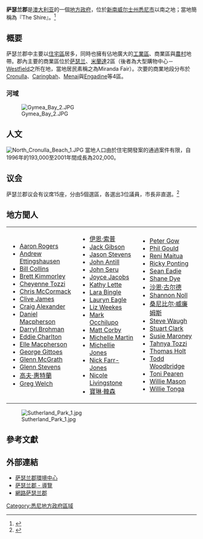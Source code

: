 {{Other places|萨瑟兰}}
{{Link style|time=2015-12-13T15:18:38+00:00}}
{{Infobox Australian Place | type = lga 
| name     = 萨瑟兰郡
| state    = 新南威爾斯州
| image    = Sutherland lga sydney.png
| caption  = 萨瑟兰郡於[[悉尼|雪梨]]地區的位置
| pop      = 215,084
| density  = 642.0
| area     = 335
| est      = 
| seat     = 萨瑟兰
| mayor    = Clr Lorraine Kelly
| region   = [[悉尼|悉尼]]
| logo     = 
| url      = http://www.sutherland.nsw.gov.au/
| stategov = 
| fedgov   = 
| near-nw  = [[好市圍市|好市圍市]]
| near-n   = [[高嘉華自治市|高嘉華自治市]]
| near-ne  = [[石谷市|石谷市]]
| near-e   = ''[[貝特灣|貝特灣]]''
| near-w   = [[利物浦市_(新南威爾斯)|利物浦市]]
| near-sw  = [[金寶鎮市|金寶鎮市]]
| near-s   = [[臥龍崗_(新南威爾斯州)|臥龍崗市]]
| near-se  = 
}}

'''萨瑟兰郡'''是[[澳大利亚|澳大利亚]]的一個[[地方政府區域|地方政府]]，位於[[新南威尔士州|新南威尔士州]][[悉尼市|悉尼市]]以南之地；當地簡稱為『The Shire』。<ref>{{Cite web |url=http://www.theshire.com.au/ |title=存档副本 |access-date=2010-01-24 |archive-url=https://web.archive.org/web/20100211171809/http://theshire.com.au/ |archive-date=2010-02-11 |dead-url=yes }}</ref>

== 概要 ==
萨瑟兰郡中主要以[[住宅區|住宅區]]居多，同時也擁有佔地廣大的[[工業區|工業區]]、商業區與[[農村|農村]]地帶。郡內主要的商業區位於[[:en:Sutherland,_New_South_Wales|萨瑟兰]]、[[:en:Miranda,_New_South_Wales|米蘭達]]2區（後者為大型購物中心－[[:en:Westfield_Group|Westfield]]之所在地，當地居民素稱之為Miranda Fair）。次要的商業地段分布於[[:en:Cronulla,_New_South_Wales|Cronulla]]、[[:en:Caringbah,_New_South_Wales|Caringbah]]、[[:en:Menai,_New_South_Wales|Menai]]與[[:en:Engadine,_New_South_Wales|Engadine]]等4區。
=== 河域 ===
[[File:Gymea_Bay_2.JPG|thumb]]


== 人文 ==
[[File:North_Cronulla_Beach_1.JPG|thumb]]
當地人口由於住宅開發案的通過案件有限，自1996年的193,000至2001年間成長為202,000。

== 议会 ==
萨瑟兰郡议会有议席15座，分由5個選區，各選出3位議員，市長非直選。<ref name=EC>{{cite web|url = http://www.lg.elections.nsw.gov.au/LGE2008/result.Sutherland.html|title = Sutherland Shire Council|work = 2008 Election results|publisher = Electoral Commission NSW|accessdate = 2009-08-03}}{{Dead link|date=2019年11月 |bot=InternetArchiveBot |fix-attempted=yes }}</ref> 

== 地方聞人 ==
<!-- Entries that do not have preexisting biographies or assert notability as required by
 [[Wikipedia:Notability_(people)|Wikipedia:Notability (people)]] will be treated as vandalism and removed. -->
<!--try to keep these columns even-->
{|width=70%
|
* [[:en:Aaron_Rogers|Aaron Rogers]]
* [[:en:Andrew_Ettingshausen|Andrew Ettingshausen]]
* [[:en:Bill_Collins_(television_presenter)|Bill Collins]]
* [[:en:Brett_Kimmorley|Brett Kimmorley]]
* [[:en:Cheyenne_Tozzi|Cheyenne Tozzi]]
* [[:en:Chris_McCormack_(triathlete)|Chris McCormack]]
* [[:en:Clive_James|Clive James]]
* [[:en:Craig_Alexander|Craig Alexander]]
* [[:en:Daniel_Macpherson|Daniel Macpherson]]
* [[:en:Darryl_Brohman|Darryl Brohman]]
* [[:en:Eddie_Charlton|Eddie Charlton]]
* [[:en:Elle_Macpherson|Elle Macpherson]]
* [[:en:George_Gittoes|George Gittoes]]
* [[:en:Glenn_McGrath|Glenn McGrath]]
* [[:en:Glenn_Stevens|Glenn Stevens]]
* [[愛德華·高夫·惠特蘭|高夫·惠特蘭]]
* [[:en:Greg_Welch|Greg Welch]]
|
* [[伊恩·索普|伊恩·索普]]
* [[:en:Jack_Gibson_(rugby_league)|Jack Gibson]]
* [[:en:Jason_Stevens|Jason Stevens]]
* [[:en:John_Antill|John Antill]]
* [[:en:John_Seru|John Seru]]
* [[:en:Joyce_Jacobs|Joyce Jacobs]]
* [[:en:Kathy_Lette|Kathy Lette]]
* [[:en:Lara_Bingle|Lara Bingle]]
* [[:en:Lauryn_Eagle|Lauryn Eagle]]
* [[:en:Liz_Weekes|Liz Weekes]]
* [[:en:Mark_Occhilupo|Mark Occhilupo]]
* [[:en:Matt_Corby|Matt Corby]]
* [[:en:Michelle_Martin|Michelle Martin]]
* [[:en:Michellie_Jones|Michellie Jones]]
* [[:en:Nick_Farr-Jones|Nick Farr-Jones]]
* [[:en:Nicole_Livingstone|Nicole Livingstone]]
* [[寶琳·韓森|寶琳·韓森]]
|
* [[:en:Peter_Gow|Peter Gow]]
* [[:en:Phil_Gould|Phil Gould]]
* [[:en:Reni_Maitua|Reni Maitua]]
* [[:en:Ricky_Ponting|Ricky Ponting]]
* [[:en:Sean_Eadie|Sean Eadie]]
* [[:en:Shane_Dye|Shane Dye]]
* [[沙恩·古尔德|沙恩·古尔德]]
* [[:en:Shannon_Noll|Shannon Noll]]
* [[桑尼比尔·威廉姆斯|桑尼比尔·威廉姆斯]]
* [[:en:Steve_Waugh|Steve Waugh]]
* [[:en:Stuart_Clark|Stuart Clark]]
* [[:en:Susie_Maroney|Susie Maroney]]
* [[:en:Tahnya_Tozzi|Tahnya Tozzi]]
* [[:en:Thomas_Holt|Thomas Holt]]
* [[:en:Todd_Woodbridge|Todd Woodbridge]]
* [[:en:Toni_Pearen|Toni Pearen]]
* [[:en:Willie_Mason|Willie Mason]]
* [[:en:Willie_Tonga|Willie Tonga]]
|}

[[File:Sutherland_Park_1.jpg|thumb]]

== 參考文獻 ==
{{reflist}}

== 外部連結 ==
* [http://www.ssec.org.au/about_us/history.htm 萨瑟兰郡環境中心]
* [https://web.archive.org/web/20060220095003/http://www.getonup.info/ 萨瑟兰郡 - 導覽]
* [http://www.ourshire.com.au/ 網路萨瑟兰郡]{{dead link|date=2018年4月 |bot=InternetArchiveBot |fix-attempted=yes }}
{{Sydney_regions}}

{{coord|34|02|S|151|03|E|display=title|region:AU_type:adm2nd_source:dewiki}}

[[Category:悉尼地方政府區域|Category:悉尼地方政府區域]]